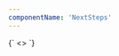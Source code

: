 ```yaml
---
componentName: 'NextSteps'
---
```


<LiveComponent>
  {`
<>
  <NextSteps
    heading="Next steps"
    description="Cras ullamcorper duis nunc velit commodo etiam. Auctor tincidunt pellentesque ullamcorper nisi integer."
    actions={[
      {
        title: 'Action link',
        url: '/'
      }
    ]}
    steps={[
      {
        heading: 'Heading',
        description: 'Sub-heading',
        cta: {
          title: 'Step link',
          url: '/'
        }
      },
      {
        heading: 'Heading',
        description: 'Sub-heading',
        cta: {
          title: 'Step link',
          url: '/'
        }
      },
    ]}
  />
  <NextSteps
    appearance="dark"
    theme="vault"
    heading="Next steps"
    description="Cras ullamcorper duis nunc velit commodo etiam. Auctor tincidunt pellentesque ullamcorper nisi integer."
    actions={[
      {
        title: 'Action link',
        url: '/'
      }
    ]}
    steps={[
      {
        heading: 'Heading',
        description: 'Sub-heading',
        cta: {
          title: 'Step link',
          url: '/'
        }
      },
      {
        heading: 'Heading',
        description: 'Sub-heading',
        cta: {
          title: 'Step link',
          url: '/'
        }
      },
      {
        heading: 'Heading',
        description: 'Sub-heading',
        cta: {
          title: 'Step link',
          url: '/'
        }
      },
    ]}
  />
</>
`}
</LiveComponent>

<PropsTable props={componentProps} />
